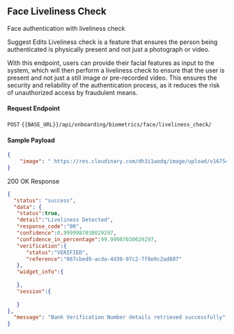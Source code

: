 ## Face Liveliness Check
Face authentication with liveliness check

Suggest Edits
Liveliness check is a feature that ensures the person being authenticated is physically present and not just a photograph or video.

With this endpoint, users can provide their facial features as input to the system, which will then perform a liveliness check to ensure that the user is present and not just a still image or pre-recorded video. This ensures the security and reliability of the authentication process, as it reduces the risk of unauthorized access by fraudulent means.

#### Request Endpoint

`POST` `{{BASE_URL}}/api/onboarding/biometrics/face/liveliness_check/`


#### Sample Payload

```json
{
    "image": " https://res.cloudinary.com/dh3i1wodq/image/upload/v1675417496/cbimage_3_drqdoc.jpg", 
}
```

200 OK Response

``` json
{
  "status": "success",
  "data": {
   "status":true,
   "detail":"Liveliness Detected",
   "response_code":"00",
   "confidence":0.9999987030029297,
   "confidence_in_percentage":99.99987030029297,
   "verification":{
      "status":"VERIFIED",
      "reference":"067cbed9-acda-4d30-97c2-7f8e0c2ad687"
   },
   "widget_info":{
      
   },
   "session":{
      
   }
},
  "message": "Bank Verification Number details retrieved successfully"
}
```
